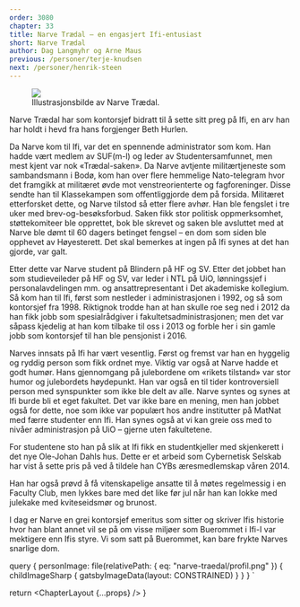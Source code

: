 ```yaml
---
order: 3080
chapter: 33
title: Narve Trædal – en engasjert Ifi-entusiast
short: Narve Trædal
author: Dag Langmyhr og Arne Maus
previous: /personer/terje-knudsen
next: /personer/henrik-steen
---
```



<Figure position="end">
  <Image src={props.data.personImage} />
  <Figcaption>Illustrasjonsbilde av Narve Trædal.</Figcaption>
</Figure>

Narve Trædal har som kontorsjef bidratt til å sette sitt preg på Ifi, en arv han har holdt i hevd fra hans 
forgjenger Beth Hurlen.

Da Narve kom til Ifi, var det en spennende administrator som kom. Han hadde vært medlem av SUF(m-l) og leder 
av Studentersamfunnet, men mest kjent var nok «Trædal-saken». Da Narve avtjente militærtjeneste som sambandsmann 
i Bodø, kom han over flere hemmelige Nato-telegram hvor det framgikk at militæret øvde mot venstreorienterte 
og fagforeninger. Disse sendte han til Klassekampen som offentliggjorde dem på forsida. Militæret etterforsket 
dette, og Narve tilstod så etter flere avhør. Han ble fengslet i tre uker med brev-og-besøksforbud. Saken fikk 
stor politisk oppmerksomhet, støttekomiteer ble opprettet, bok ble skrevet og saken ble avsluttet med at Narve 
ble dømt til 60 dagers betinget fengsel – en dom som siden ble opphevet av Høyesterett. Det skal bemerkes at 
ingen på Ifi synes at det han gjorde, var galt.

Etter dette var Narve student på Blindern på HF og SV. Etter det jobbet han som studieveileder på HF og SV, var 
leder i NTL på UiO, lønningssjef i personalavdelingen mm. og ansattrepresentant i Det akademiske kollegium. Så 
kom han til Ifi, først som nestleder i administrasjonen i 1992, og så som kontorsjef fra 1998. Riktignok trodde 
han at han skulle roe seg ned i 2012 da han fikk jobb som spesialrådgiver i fakultetsadministrasjonen; men det 
var såpass kjedelig at han kom tilbake til oss i 2013 og forble her i sin gamle jobb som kontorsjef til han 
ble pensjonist i 2016.

Narves innsats på Ifi har vært vesentlig. Først og fremst var han en hyggelig og ryddig person som fikk 
ordnet mye. Viktig var også at Narve hadde et godt humør. Hans gjennomgang på julebordene om «rikets tilstand» 
var stor humor og julebordets høydepunkt. Han var også en til tider kontroversiell person med synspunkter 
som ikke ble delt av alle. Narve syntes og synes at Ifi burde bli et eget fakultet. Det var ikke bare en 
mening, men han jobbet også for dette, noe som ikke var populært hos andre institutter på MatNat med færre 
studenter enn Ifi. Han synes også at vi kan greie oss med to nivåer administrasjon på UiO – gjerne
uten fakultetene.

For studentene sto han på slik at Ifi fikk en studentkjeller med skjenkerett i det nye Ole-Johan Dahls hus. 
Dette er et arbeid som Cybernetisk Selskab har vist å sette pris på ved å tildele han CYBs æresmedlemskap 
våren 2014.

Han har også prøvd å få vitenskapelige ansatte til å møtes regelmessig i en Faculty Club, men lykkes bare med 
det like før jul når han kan lokke med julekake med kviteseidsmør og brunost.

I dag er Narve en grei kontorsjef emeritus som sitter og skriver Ifis historie hvor han blant annet vil se på 
om visse miljøer som Buerommet i Ifi-I var mektigere enn Ifis styre. Vi som satt på Buerommet, kan bare frykte 
Narves snarlige dom.

  query {
    personImage: file(relativePath: { eq: "narve-traedal/profil.png" }) {
      childImageSharp {
        gatsbyImageData(layout: CONSTRAINED)
      }
    }
  }
`

  return <ChapterLayout {...props} />
}
